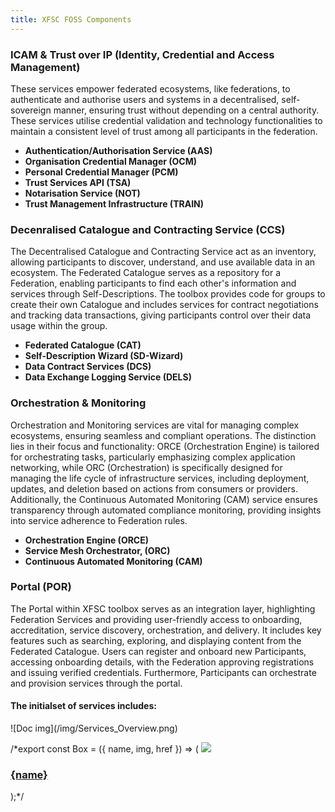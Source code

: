 ```yaml
---
title: XFSC FOSS Components
---
```



### ICAM & Trust over IP (Identity, Credential and Access Management)

These services empower federated ecosystems, like federations, to authenticate and authorise users and systems in a decentralised, self-sovereign manner, ensuring trust without depending on a central authority. These services utilise credential validation and technology functionalities to maintain a consistent level of trust among all participants in the federation.

- **Authentication/Authorisation Service (AAS)**
- **Organisation Credential Manager (OCM)**
- **Personal Credential Manager (PCM)**
- **Trust Services API (TSA)**
- **Notarisation Service (NOT)**
- **Trust Management Infrastructure (TRAIN)**

### Decenralised Catalogue and Contracting Service (CCS)

The Decentralised Catalogue and Contracting Service act as an inventory, allowing participants to discover, understand, and use available data in an ecosystem. The Federated Catalogue serves as a repository for a Federation, enabling participants to find each other's information and services through Self-Descriptions. The toolbox provides code for groups to create their own Catalogue and includes services for contract negotiations and tracking data transactions, giving participants control over their data usage within the group.

- **Federated Catalogue (CAT)**
- **Self-Description Wizard (SD-Wizard)**
- **Data Contract Services (DCS)**
- **Data Exchange Logging Service (DELS)**

### Orchestration & Monitoring

Orchestration and Monitoring services are vital for managing complex ecosystems, ensuring seamless and compliant operations. The distinction lies in their focus and functionality: ORCE (Orchestration Engine) is tailored for orchestrating tasks, particularly emphasizing complex application networking, while ORC (Orchestration) is specifically designed for managing the life cycle of infrastructure services, including deployment, updates, and deletion based on actions from consumers or providers. Additionally, the Continuous Automated Monitoring (CAM) service ensures transparency through automated compliance monitoring, providing insights into service adherence to Federation rules.

- **Orchestration Engine (ORCE)**
- **Service Mesh Orchestrator, (ORC)**
- **Continuous Automated Monitoring (CAM)**

### Portal (POR)

The Portal within XFSC toolbox serves as an integration layer, highlighting Federation Services and providing user-friendly access to onboarding, accreditation, service discovery, orchestration, and delivery. It includes key features such as searching, exploring, and displaying content from the Federated Catalogue. Users can register and onboard new Participants, accessing onboarding details, with the Federation approving registrations and issuing verified credentials. Furthermore, Participants can orchestrate and provision services through the portal.

#### The initialset of services includes: 

<div class="text-center">![Doc img](/img/Services_Overview.png)</div>

/*export const Box = ({ name, img, href }) => (
<a class="box-container" href={href}>
<img src={img} />

<h3>{name}</h3>
</a>
);*/

<div class="img-container">
  <Box
    name="Identity, Credential & Access Management"
    img="/img/service_1.png"
    href="/xfsc-toolbox/xfsc-foss-components/icam-and-trust"
  />
  <Box
    name="Decenralised Catalogue and Contracting Service"
    img="/img/service_2.png"
    href="/xfsc-toolbox/xfsc-foss-components/decentralized-catalogue"
  />
  <Box
    name="Orchestration & Monitoring"
    img="/img/service_3.png"
    href="/xfsc-toolbox/xfsc-foss-components/orchestration-monitoring"
  />
  <Box name="Portal" img="/img/service_4.png" href="/xfsc-toolbox/xfsc-foss-components/portal" />
</div>
